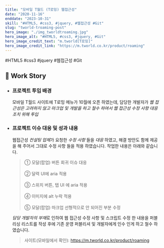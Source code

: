 ```yaml
---
title: "모바일 T월드 (T로밍) 웹접근성"
date: "2020-11-16"
enddate: "2023-10-31"
skill: "#HTML5, #css3, #jquery, #웹접근성 #Git"
slug: "tworld-troaming-post"
hero_image: "./img_tworldtroaming.jpg"
hero_image_alt: "#HTML5, #css3, #jquery, #Git"
hero_image_credit_text: "m.tworld[T로밍]"
hero_image_credit_link: "https://m.tworld.co.kr/product/roaming"
---
```


<div className="badge-wrap">
  <span className="badge badge-html">#HTML5</span>
  <span className="badge badge-css">#css3</span>
  <span className="badge badge-javscript">#jquery</span>
  <span className="badge badge-wa">#웹접근성</span>
  <span className="badge badge-git">#Git</span>
</div>

## 🎤 Work Story

- ### 프로젝트 투입 배경

  모바일 T월드 사이트에 T로밍 메뉴가 10월에 오픈 하였는데, 담당한 개발자가 _웹 접근성은 고려하지 않고 마크업 및 개발을 하고 철수 하여서 웹 접근성 수정 사항 대응 조치 위해 투입_

- ### 프로젝트 이슈 대응 및 성과 내용

  웹접근성 *컨설팅 업체*가 요청한 _수정 사항_ 들을 _대응_ 하였고, 해결 방안도 함께 제공을 해 주어서 그대로 수정 사항 들을 적용 하였습니다. 작업한 내용은 아래와 같습니다.

  > ① 모달(팝업) 버튼 회귀 이슈 대응<br/><br/>
  > ② 달력 UI에 aria 적용<br/><br/>③ 스위치 버튼, 탭 UI 에 aria 적용<br/><br/>④ 이미지에 alt 누락 적용<br/><br/>⑤ 모달(팝업) 마크업 선형적으로 안 되어진 부분 수정

  *담당 개발자의 부재*로 인하여 웹 접근성 수정 사항 및 스크립트 수정 한 내용을 퍼블리싱 리스트를 작성 후에 기존 운영 퍼블리셔 및 개발자에게 인수 인게 하고 철수 하였습니다.

  > 사이트(모바일에서 확인): <a href="https://m.tworld.co.kr/product/roaming" target="_blank">https://m.tworld.co.kr/product/roaming</a>
